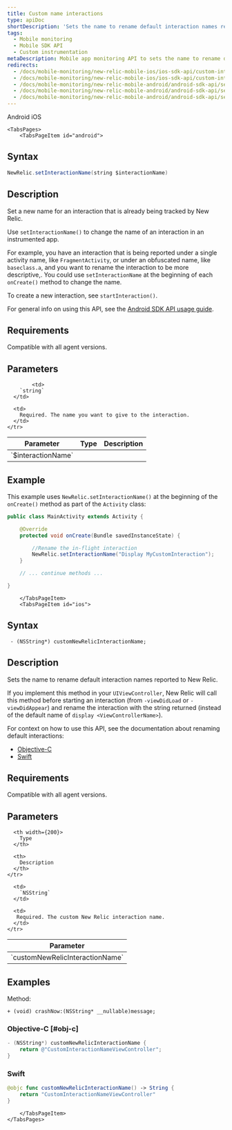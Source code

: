```yaml
---
title: Custom name interactions
type: apiDoc
shortDescription: 'Sets the name to rename default interaction names reported to New Relic.'
tags:
  - Mobile monitoring
  - Mobile SDK API
  - Custom instrumentation
metaDescription: Mobile app monitoring API to sets the name to rename default interaction names reported to New Relic.
redirects:
  - /docs/mobile-monitoring/new-relic-mobile-ios/ios-sdk-api/custom-interaction-name
  - /docs/mobile-monitoring/new-relic-mobile-ios/ios-sdk-api/custom-interaction-name-ios-sdk-api
  - /docs/mobile-monitoring/new-relic-mobile-android/android-sdk-api/setinteractionname-android-agent-api
  - /docs/mobile-monitoring/new-relic-mobile-android/android-sdk-api/setinteractionname-android-sdk-api
  - /docs/mobile-monitoring/new-relic-mobile-android/android-sdk-api/set-interaction-name
---
```


<Tabs>
	<TabsBar>
        <TabsBarItem id="android">
            Android
        </TabsBarItem>
        <TabsBarItem id="ios">
            iOS
        </TabsBarItem>
    </TabsBar>

    <TabsPages>
        <TabsPageItem id="android">
## Syntax

```java
NewRelic.setInteractionName(string $interactionName)
```

## Description

Set a new name for an interaction that is already being tracked by New Relic.

Use `setInteractionName()` to change the name of an interaction in an instrumented app.

For example, you have an interaction that is being reported under a single activity name, like `FragmentActivity`, or under an obfuscated name, like `baseclass.a`, and you want to rename the interaction to be more descriptive,. You could use `setInteractionName` at the beginning of each `onCreate()` method to change the name.

To create a new interaction, see `startInteraction()`.

For general info on using this API, see the [Android SDK API usage guide](/docs/mobile-monitoring/new-relic-mobile-android/install-configure/work-android-sdk-api).

## Requirements

Compatible with all agent versions.

## Parameters

<table>
  <thead>
    <tr>
      <th width={200}>
        Parameter
      </th>
      <th width={200}>
        Type
      </th>
      <th>
        Description
      </th>
    </tr>
  </thead>

  <tbody>
    <tr>
      <td>
        `$interactionName`
      </td>

            <td>
        `string`
      </td>

      <td>
        Required. The name you want to give to the interaction.
      </td>
    </tr>
  </tbody>
</table>

## Example

This example uses `NewRelic.setInteractionName()` at the beginning of the `onCreate()` method as part of the `Activity` class:

```java
public class MainActivity extends Activity {

    @Override
    protected void onCreate(Bundle savedInstanceState) {

    	//Rename the in-flight interaction
        NewRelic.setInteractionName("Display MyCustomInteraction");
    }

    // ... continue methods ...

}
```

        </TabsPageItem>
        <TabsPageItem id="ios">

## Syntax

```
 - (NSString*) customNewRelicInteractionName;
```

## Description

Sets the name to rename default interaction names reported to New Relic.

If you implement this method in your `UIViewController`, New Relic will call this method before starting an interaction (from `-viewDidLoad` or `-viewDidAppear`) and rename the interaction with the string returned (instead of the default name of `display <ViewControllerName>`).

For context on how to use this API, see the documentation about renaming default interactions:

* [Objective-C](https://docs.newrelic.com/docs/mobile-monitoring/new-relic-mobile-ios/ios-sdk-api/ios-sdk-api-guide/#objc-renaming-default-interaction)
* [Swift](https://docs.newrelic.com/docs/mobile-monitoring/new-relic-mobile-ios/ios-sdk-api/ios-sdk-api-guide/#swift-renaming-default-interaction)

## Requirements

Compatible with all agent versions.

## Parameters

<table>
  <thead>
    <tr>
      <th width={200}>
        Parameter
      </th>

      <th width={200}>
        Type
      </th> 

      <th>
        Description
      </th>
    </tr>
  </thead>

  <tbody>
    <tr>
      <td>
        `customNewRelicInteractionName`
      </td>

      <td>
        `NSString`
      </td>

      <td>
       Required. The custom New Relic interaction name.
      </td>
    </tr>
  </tbody>
</table>

## Examples

Method:

```
+ (void) crashNow:(NSString* __nullable)message;
```

### Objective-C [#obj-c]

```objectivec
- (NSString*) customNewRelicInteractionName {
    return @"CustomInteractionNameViewController";
}
```

### Swift

```swift
@objc func customNewRelicInteractionName() -> String {
    return "CustomInteractionNameViewController"
}
```

        </TabsPageItem>
    </TabsPages>
</Tabs>
